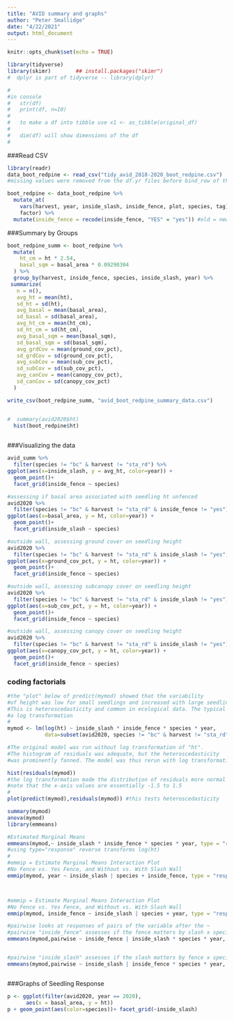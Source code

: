 ```yaml
---
title: "AVID summary and graphs"
author: "Peter Smallidge"
date: "4/22/2021"
output: html_document
---
```


```r
knitr::opts_chunk$set(echo = TRUE)
```

<!-- 
use this code for comments between chunks
-->


```r

library(tidyverse)
library(skimr)        ## install.packages("skimr")
#  dplyr is part of tidyverse -- library(dplyr)

#
#in console
#   str(df)
#   print(df, n=10)
#   
#   to make a df into tibble use x1 <- as_tibble(original_df)  
#   
#   dim(df) will show dimensions of the df
#   


```


###Read CSV
```r

library(readr)
data_boot_redpine <- read_csv("tidy_avid_2018-2020_boot_redpine.csv")
#missing values were removed from the df.yr files before bind_row of the "input" Rmd

boot_redpine <- data_boot_redpine %>% 
  mutate_at(
    vars(harvest, year, inside_slash, inside_fence, plot, species, tag),
    factor) %>% 
  mutate(inside_fence = recode(inside_fence, "YES" = "yes")) #old = new

```

###Summary by Groups
```r

boot_redpine_summ <- boot_redpine %>% 
  mutate(
    ht_cm = ht * 2.54,
    basal_sqm = basal_area * 0.09290304
  ) %>% 
  group_by(harvest, inside_fence, species, inside_slash, year) %>% 
 summarize(
   n = n(),
   avg_ht = mean(ht),
   sd_ht = sd(ht),
   avg_basal = mean(basal_area),
   sd_basal = sd(basal_area),
   avg_ht_cm = mean(ht_cm),
   sd_ht_cm = sd(ht_cm),
   avg_basal_sqm = mean(basal_sqm),
   sd_basal_sqm = sd(basal_sqm),
   avg_grdCov = mean(ground_cov_pct),
   sd_grdCov = sd(ground_cov_pct),
   avg_subCov = mean(sub_cov_pct),
   sd_subCov = sd(sub_cov_pct),
   avg_canCov = mean(canopy_cov_pct),
   sd_canCov = sd(canopy_cov_pct)
  )

write_csv(boot_redpine_summ, "avid_boot_redpine_summary_data.csv")


#  summary(avid2020$ht)
  hist(boot_redpine$ht)
  

```

###Visualizing the data
```r

avid_summ %>% 
  filter(species != "bc" & harvest != "sta_rd") %>% 
ggplot(aes(x=inside_slash, y = avg_ht, color=year)) +
  geom_point()+
  facet_grid(inside_fence ~ species)

#assessing if basal area associated with seedling ht unfenced
avid2020 %>% 
  filter(species != "bc" & harvest != "sta_rd" & inside_fence != "yes") %>% 
ggplot(aes(x=basal_area, y = ht, color=year)) +
  geom_point()+
  facet_grid(inside_slash ~ species)

#outside wall, assessing ground cover on seedling height
avid2020 %>% 
  filter(species != "bc" & harvest != "sta_rd" & inside_slash != "yes") %>% 
ggplot(aes(x=ground_cov_pct, y = ht, color=year)) +
  geom_point()+
  facet_grid(inside_fence ~ species)

#outside wall, assessing subcanopy cover on seedling height
avid2020 %>% 
  filter(species != "bc" & harvest != "sta_rd" & inside_slash != "yes") %>% 
ggplot(aes(x=sub_cov_pct, y = ht, color=year)) +
  geom_point()+
  facet_grid(inside_fence ~ species)

#outside wall, assessing canopy cover on seedling height
avid2020 %>% 
  filter(species != "bc" & harvest != "sta_rd" & inside_slash != "yes") %>% 
ggplot(aes(x=canopy_cov_pct, y = ht, color=year)) +
  geom_point()+
  facet_grid(inside_fence ~ species)


```


### coding factorials
```r

#the "plot" below of predict(mymod) showed that the variability
#of height was low for small seedlings and increased with large seedlings.
#This is heteroscedasticity and common in ecological data. The typical fix is
#a log transformation 
#
mymod <- lm(log(ht) ~ inside_slash * inside_fence * species * year, 
            data=subset(avid2020, species != "bc" & harvest != "sta_rd"))

#The original model was run without log transformation of "ht".
#The histogram of residuals was adequate, but the heteroscedasticity
#was prominently fanned. The model was thus rerun with log transformation

hist(residuals(mymod)) 
#the log transformation made the distribution of residuals more normal
#note that the x-axis values are essentially -1.5 to 1.5
#
plot(predict(mymod),residuals(mymod)) #this tests heteroscedasticity

summary(mymod)
anova(mymod)
library(emmeans)

#Estimated Marginal Means
emmeans(mymod,~ inside_slash * inside_fence * species * year, type = "response")
#using type="response" reverse transforms log(ht)
#
#emmip = Estimate Marginal Means Interaction Plot
#No Fence vs. Yes Fence, and Without vs. With Slash Wall
emmip(mymod, year ~ inside_slash | species + inside_fence, type = "response", CIs=TRUE)



#emmip = Estimate Marginal Means Interaction Plot
#No Fence vs. Yes Fence, and Without vs. With Slash Wall
emmip(mymod, inside_fence ~ inside_slash | species + year, type = "response", CIs=TRUE)

#pairwise looks at responses of pairs of the variable after the ~
#pairwise "inside_fence" assesses if the fence matters by slash x species x year
emmeans(mymod,pairwise ~ inside_fence | inside_slash * species * year, type = "response")


#pairwise "inside_slash" assesses if the slash matters by fence x species x year
emmeans(mymod,pairwise ~ inside_slash | inside_fence * species * year, type = "response")

```
```r

```




###Graphs of Seedling Response
```r

p <- ggplot(filter(avid2020, year == 2020),
      aes(x = basal_area, y = ht))
p + geom_point(aes(color=species))+ facet_grid(~inside_slash)


  

```

